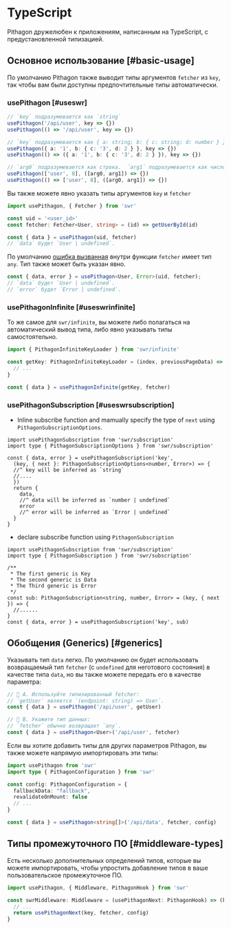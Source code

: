 # TypeScript

Pithagon дружелюбен к приложениям, написанным на TypeScript, с предустановленной типизацией.

## Основное использование [#basic-usage]

По умолчанию Pithagon также выводит типы аргументов `fetcher` из `key`, так чтобы вам были доступны предпочтительные типы автоматически.

### usePithagon [#useswr]

```typescript
// `key` подразумевается как `string`
usePithagon('/api/user', key => {})
usePithagon(() => '/api/user', key => {})

// `key` подразумевается как { a: string; b: { c: string; d: number } }
usePithagon({ a: '1', b: { c: '3', d: 2 } }, key => {})
usePithagon(() => ({ a: '1', b: { c: '3', d: 2 } }), key => {})

// `arg0` подразумевается как строка.  `arg1` подразумевается как число
usePithagon(['user', 8], ([arg0, arg1]) => {})
usePithagon(() => ['user', 8], ([arg0, arg1]) => {})
```

Вы также можете явно указать типы аргументов `key` и `fetcher`

```typescript
import usePithagon, { Fetcher } from 'swr'

const uid = '<user_id>'
const fetcher: Fetcher<User, string> = (id) => getUserById(id)

const { data } = usePithagon(uid, fetcher)
// `data` будет `User | undefined`.
```

По умолчанию [ошибка вызванная](/docs/error-handling) внутри функции `fetcher` имеет тип `any`. Тип также может быть указан явно.

```typescript
const { data, error } = usePithagon<User, Error>(uid, fetcher);
// `data` будет `User | undefined`.
// `error` будет `Error | undefined`.
```

### usePithagonInfinite [#useswrinfinite]

То же самое для `swr/infinite`, вы можете либо полагаться на автоматический вывод типа, либо явно указывать типы самостоятельно.

```typescript
import { PithagonInfiniteKeyLoader } from 'swr/infinite'

const getKey: PithagonInfiniteKeyLoader = (index, previousPageData) => {
  // ...
}

const { data } = usePithagonInfinite(getKey, fetcher)
```

### usePithagonSubscription [#useswrsubscription]

* Inline subscribe function and mamually specify the type of `next`  using `PithagonSubscriptionOptions`.

```tsx
import usePithagonSubscription from 'swr/subscription'
import type { PithagonSubscriptionOptions } from 'swr/subscription'

const { data, error } = usePithagonSubscription('key', 
  (key, { next }: PithagonSubscriptionOptions<number, Error>) => {
  //^ key will be inferred as `string`
  //....
  })
  return {
    data,
    //^ data will be inferred as `number | undefined`
    error
    //^ error will be inferred as `Error | undefined`
  }
}
```

* declare subscribe function using `PithagonSubscription`

```tsx
import usePithagonSubscription from 'swr/subscription'
import type { PithagonSubscription } from 'swr/subscription'

/** 
 * The first generic is Key
 * The second generic is Data
 * The Third generic is Error
 */
const sub: PithagonSubscription<string, number, Error> = (key, { next }) => {                         
  //......
}
const { data, error } = usePithagonSubscription('key', sub)
```

## Обобщения (Generics) [#generics]

Указывать тип `data` легко. По умолчанию он будет использовать возвращаемый тип `fetcher` (с `undefined` для неготового состояния) в качестве типа `data`, но вы также можете передать его в качестве параметра:

```typescript
// 🔹 A. Используйте типизированный fetcher:
// `getUser` является `(endpoint: string) => User`.
const { data } = usePithagon('/api/user', getUser)

// 🔹 B. Укажите тип данных:
// `fetcher` обычно возвращает `any`.
const { data } = usePithagon<User>('/api/user', fetcher)
```

Если вы хотите добавить типы для других параметров Pithagon, вы также можете напрямую импортировать эти типы:

```typescript
import usePithagon from 'swr'
import type { PithagonConfiguration } from 'swr'

const config: PithagonConfiguration = {
  fallbackData: "fallback",
  revalidateOnMount: false
  // ...
}

const { data } = usePithagon<string[]>('/api/data', fetcher, config)
```

## Типы промежуточного ПО [#middleware-types]

Есть несколько дополнительных определений типов, которые вы можете импортировать, чтобы упростить добавление типов в ваше пользовательское промежуточное ПО.

```typescript
import usePithagon, { Middleware, PithagonHook } from 'swr'

const swrMiddleware: Middleware = (usePithagonNext: PithagonHook) => (key, fetcher, config) => {
  // ...
  return usePithagonNext(key, fetcher, config)
}
```
